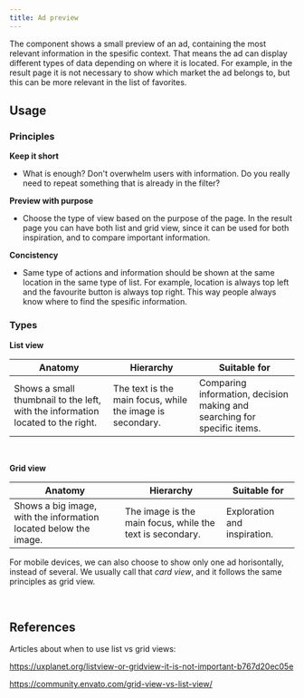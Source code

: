 ```yaml
---
title: Ad preview
---
```


The component shows a small preview of an ad, containing the most relevant information in the spesific context. That means the ad can display different types of data depending on where it is located. For example, in the result page it is not necessary to show which market the ad belongs to, but this can be more relevant in the list of favorites.

## Usage

### Principles

**Keep it short**

- What is enough? Don't overwhelm users with information. Do you really need to repeat something that is already in the filter?

**Preview with purpose**

- Choose the type of view based on the purpose of the page. In the result page you can have both list and grid view, since it can be used for both inspiration, and to compare important information.

**Concistency**

- Same type of actions and information should be shown at the same location in the same type of list. For example, location is always top left and the favourite button is always top right. This way people always know where to find the spesific information.

### Types

**List view**

<table>
  <thead>
    <tr>
      <th>Anatomy</th>
      <th>Hierarchy</th>
      <th>Suitable for</th>
    </tr>
  </thead>
  <tbody>
    <tr>
      <td>
        Shows a small thumbnail to the left, with the information located to the
        right.
      </td>
      <td>The text is the main focus, while the image is secondary.</td>
      <td>
        Comparing information, decision making and searching for specific items.
      </td>
    </tr>
  </tbody>
</table>

<br />

**Grid view**

<table>
  <thead>
    <tr>
      <th>Anatomy</th>
      <th>Hierarchy</th>
      <th>Suitable for</th>
    </tr>
  </thead>
  <tbody>
    <tr>
      <td>Shows a big image, with the information located below the image.</td>
      <td>The image is the main focus, while the text is secondary.</td>
      <td>Exploration and inspiration.</td>
    </tr>
  </tbody>
</table>

For mobile devices, we can also choose to show only one ad horisontally, instead of several. We usually call that _card view_, and it follows the same principles as grid view.

<br />

## References

Articles about when to use list vs grid views:

https://uxplanet.org/listview-or-gridview-it-is-not-important-b767d20ec05e

https://community.envato.com/grid-view-vs-list-view/
